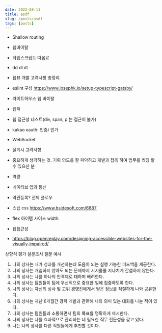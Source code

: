```yaml
---
date: 2022-08-11
title: asdf
slug: /posts/asdf
tags: [posts]
---
```


- Shallow routing
- 웹바이탈
- 타입스크립트 따옴료
- dd dl dt
- 웹뷰 개발 고려사항 총정리
- eslint 구성
https://www.josephk.io/setup-typescript-gatsby/

- 라이트하우스 웹 바이탈
- 웹팩
- 웹 접근성 테스트(div, span, p 는 접근이 불가)
- kakao oauth: 인증/ 인가
- WebSocket
- 설계시 고려사항
- 중요하게 생각하는 것. 기획 의도를 잘 파악하고 개발과 접목 하여 업무를 리딩 할 수 있으신 분
- 역량
- 네이티브 앱과 통신

- 약관등록? 전체 플로우

- 스냅 css
https://www.bsidesoft.com/6887

- flex 아이템 사이즈 width
- 웹접근성
- https://blog.openreplay.com/designing-accessible-websites-for-the-visually-impaired/



상향식 평가 설문조사 질문 예시

1. 나의 상사는 내가 성과를 개선하는데 도움이 되는 실행 가능한 피드백을 제공한다.
2. 나의 상사는 개입하지 않아도 되는 문제까지 시시콜콜 지나치게 간섭하지 않는다.
3. 나의 상사는 나를 하나의 인격체로 대하며 배려한다.
4. 나의 상사는 팀원들이 팀에 우선적으로 중요한 일에 집중하도록 한다.
5. 나의 상사는 자신의 상사 및 고위 경영진에게서 얻은 정보를 적절하게 나와 공유한다.
6. 나의 상사는 지난 6개월간 경력 개발과 관련해 나와 의미 있는 대화를 나눈 적이 있다.
7. 나의 상사는 팀원들과 소통하면서 팀의 목표를 명확하게 제시한다.
8. 나의 상사는 나를 효과적으로 관리하는 데 필요한 직무 전문성을 갖고 있다.
9. 나는 나의 상사를 다른 직원들에게 추천할 것이다.
